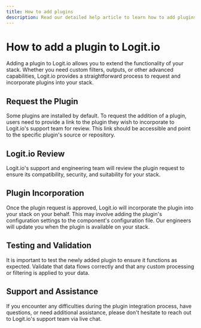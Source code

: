 ```yaml
---
title: How to add plugins
description: Read our detailed help article to learn how to add plugins to Logit.io and add further extensibility to your stacks
---
```


# How to add a plugin to Logit.io

Adding a plugin to Logit.io allows you to extend the functionality of your stack. 
Whether you need custom filters, outputs, or other advanced capabilities, 
Logit.io provides a straightforward process to request and incorporate plugins into your stack.

## Request the Plugin

Some plugins are installed by default. To request the addition of a plugin, users 
need to provide a link to the plugin they wish to incorporate to Logit.io's support 
team for review. This link should be accessible and point to the specific plugin's source or repository.

## Logit.io Review

Logit.io's support and engineering team will review the plugin request to ensure 
its compatibility, security, and suitability for your stack.

## Plugin Incorporation

Once the plugin request is approved, Logit.io will incorporate the plugin into 
your stack on your behalf. This may involve adding the plugin's configuration 
settings to the component's configuration file. Our engineers will update you 
when the plugin is available on your stack.

## Testing and Validation

It is important to test the newly added plugin to ensure it functions as expected. 
Validate that data flows correctly and that any custom processing or filtering is applied to your data.

## Support and Assistance

If you encounter any difficulties during the plugin integration process, 
have questions, or need additional assistance, please don't hesitate to 
reach out to Logit.io's support team via live chat.